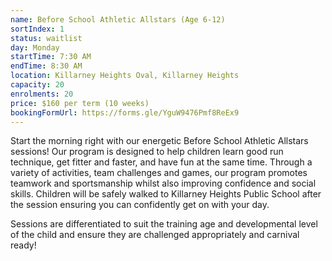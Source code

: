 ```yaml
---
name: Before School Athletic Allstars (Age 6-12)
sortIndex: 1
status: waitlist
day: Monday
startTime: 7:30 AM
endTime: 8:30 AM
location: Killarney Heights Oval, Killarney Heights
capacity: 20
enrolments: 20
price: $160 per term (10 weeks)
bookingFormUrl: https://forms.gle/YguW9476Pmf8ReEx9
---
```


Start the morning right with our energetic Before School Athletic Allstars sessions! Our program is designed to help children learn good run technique, get fitter and faster, and have fun at the same time. Through a variety of activities, team challenges and games, our program promotes teamwork and sportsmanship whilst also improving confidence and social skills. Children will be safely walked to Killarney Heights Public School after the session ensuring you can confidently get on with your day.

Sessions are differentiated to suit the training age and developmental level of the child and ensure they are challenged appropriately and carnival ready!
